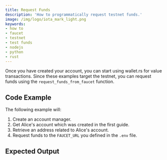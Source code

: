 ```yaml
---
title: Request Funds
description: 'How to programmatically request testnet funds.'
image: /img/logo/iota_mark_light.png
keywords:
- how to
- faucet
- testnet
- test funds
- nodejs
- python
- rust
---
```



Once you have created your account<!-- TODO [created your account](01_create_a_wallet_account.mdx) -->,
you can start using wallet.rs for value transactions. Since these examples target the testnet, you can request funds
using the `request_funds_from_faucet` function.

<TipFaucet/>

## Code Example

The following example will:

1. Create an account manager.
2. Get Alice's account which was created in the first guide<!-- TODO [created in the first guide](01_create_a_wallet_account.mdx) -->.
3. Retrieve an address<!-- TODO [address](02_generate_address.mdx)  --> related to Alice's account.
4. Request funds to the `FAUCET_URL` you defined in the `.env` file.

<Tabs groupId="language">
    <TabItem value="rust" label="Rust">
        <RustCode/>
    </TabItem>
    <TabItem value="nodejs" label="Nodejs">
        <NodejsCode/>
    </TabItem>
    <TabItem value="python" label="Python">
        <PythonCode/>
    </TabItem>
</Tabs>

## Expected Output

<Tabs groupId="language">
    <TabItem value="rust" label="Rust">
        <RustOutput/>
    </TabItem>
    <TabItem value="nodejs" label="Nodejs">
        <NodejsOutput/>
    </TabItem>
    <TabItem value="python" label="Python">
        <PythonOutput/>
    </TabItem>
</Tabs>
